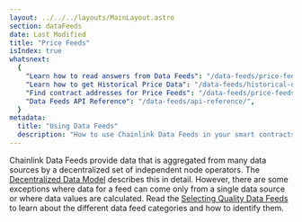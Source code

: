 ```yaml
---
layout: ../../../layouts/MainLayout.astro
section: dataFeeds
date: Last Modified
title: "Price Feeds"
isIndex: true
whatsnext:
  {
    "Learn how to read answers from Data Feeds": "/data-feeds/price-feeds/",
    "Learn how to get Historical Price Data": "/data-feeds/historical-data/",
    "Find contract addresses for Price Feeds": "/data-feeds/price-feeds/addresses/",
    "Data Feeds API Reference": "/data-feeds/api-reference/",
  }
metadata:
  title: "Using Data Feeds"
  description: "How to use Chainlink Data Feeds in your smart contracts."
---
```


Chainlink Data Feeds provide data that is aggregated from many data sources by a decentralized set of independent node operators. The [Decentralized Data Model](/architecture-overview/architecture-decentralized-model?parent=dataFeeds) describes this in detail. However, there are some exceptions where data for a feed can come only from a single data source or where data values are calculated. Read the [Selecting Quality Data Feeds](/data-feeds/selecting-data-feeds) to learn about the different data feed categories and how to identify them.
